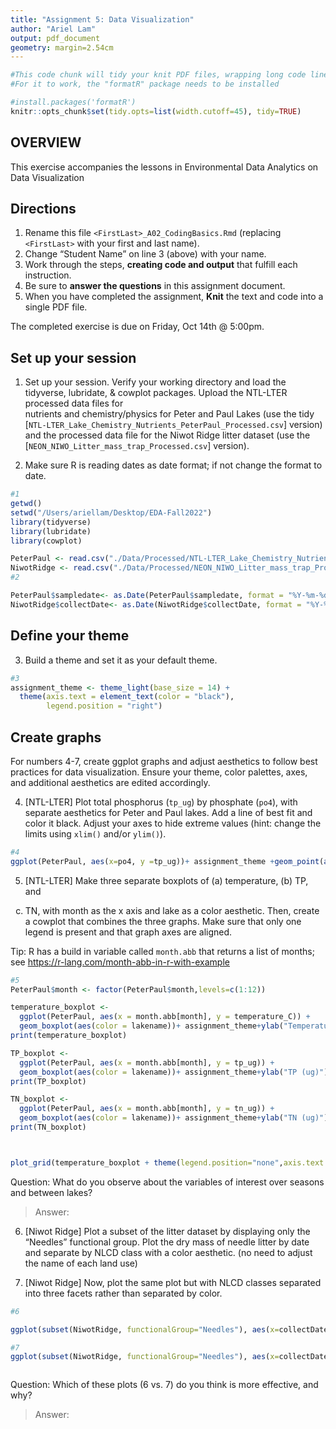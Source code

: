```yaml
---
title: "Assignment 5: Data Visualization"
author: "Ariel Lam"
output: pdf_document
geometry: margin=2.54cm
---
```


```r
#This code chunk will tidy your knit PDF files, wrapping long code lines
#For it to work, the "formatR" package needs to be installed

#install.packages('formatR')
knitr::opts_chunk$set(tidy.opts=list(width.cutoff=45), tidy=TRUE)
```

## OVERVIEW

This exercise accompanies the lessons in Environmental Data Analytics on Data Visualization 

## Directions
1. Rename this file `<FirstLast>_A02_CodingBasics.Rmd` (replacing `<FirstLast>` with your first and last name).
2. Change "Student Name" on line 3 (above) with your name.
3. Work through the steps, **creating code and output** that fulfill each instruction.
4. Be sure to **answer the questions** in this assignment document.
5. When you have completed the assignment, **Knit** the text and code into a single PDF file.

The completed exercise is due on Friday, Oct 14th @ 5:00pm.



## Set up your session 
1. Set up your session. Verify your working directory and load the tidyverse, 
lubridate, & cowplot packages. Upload the NTL-LTER processed data files for  
nutrients and chemistry/physics for Peter and Paul Lakes (use the tidy 
[`NTL-LTER_Lake_Chemistry_Nutrients_PeterPaul_Processed.csv`] version) and 
the processed data file for the Niwot Ridge litter dataset (use the
[`NEON_NIWO_Litter_mass_trap_Processed.csv`] version). 

2. Make sure R is reading dates as date format; if not change the format to date.

```r

#1 
getwd()
setwd("/Users/ariellam/Desktop/EDA-Fall2022")
library(tidyverse)
library(lubridate)
library(cowplot)

PeterPaul <- read.csv("./Data/Processed/NTL-LTER_Lake_Chemistry_Nutrients_PeterPaul_Processed.csv", stringsAsFactors = TRUE)
NiwotRidge <- read.csv("./Data/Processed/NEON_NIWO_Litter_mass_trap_Processed.csv", stringsAsFactors = TRUE)
#2 

PeterPaul$sampledate<- as.Date(PeterPaul$sampledate, format = "%Y-%m-%d")
NiwotRidge$collectDate<- as.Date(NiwotRidge$collectDate, format = "%Y-%m-%d")


```
## Define your theme
3. Build a theme and set it as your default theme.

```r
#3
assignment_theme <- theme_light(base_size = 14) +
  theme(axis.text = element_text(color = "black"), 
        legend.position = "right")

```

## Create graphs
For numbers 4-7, create ggplot graphs and adjust aesthetics to follow best 
practices for data visualization. Ensure your theme, color palettes, axes, 
and additional aesthetics are edited accordingly.

4. [NTL-LTER] Plot total phosphorus (`tp_ug`) by phosphate (`po4`), with 
separate aesthetics for Peter and Paul lakes. Add a line of best fit and 
color it black. Adjust your axes to hide extreme values (hint: change the 
limits using `xlim()` and/or `ylim()`).

```r
#4
ggplot(PeterPaul, aes(x=po4, y =tp_ug))+ assignment_theme +geom_point(aes(color=lakename))+xlim(c(0,55))+ geom_smooth(method=lm, color="black")+ylab("Total Phosphorus (ug)")+xlab("Phosphate")+ggtitle("Total Phosphorus and Phosphate in Peter and Paul Lakes")

```


5. [NTL-LTER] Make three separate boxplots of (a) temperature, (b) TP, and 
(c) TN, with month as the x axis and lake as a color aesthetic. Then, create 
a cowplot that combines the three graphs. Make sure that only one legend is 
present and that graph axes are aligned. 

Tip: R has a build in variable called `month.abb` that returns a list of months;
see <https://r-lang.com/month-abb-in-r-with-example>

```r
#5
PeterPaul$month <- factor(PeterPaul$month,levels=c(1:12))

temperature_boxplot <-
  ggplot(PeterPaul, aes(x = month.abb[month], y = temperature_C)) +
  geom_boxplot(aes(color = lakename))+ assignment_theme+ylab("Temperature (C)")+xlab("Month")+ggtitle("Temperature Distribution")
print(temperature_boxplot)

TP_boxplot <-
  ggplot(PeterPaul, aes(x = month.abb[month], y = tp_ug)) +
  geom_boxplot(aes(color = lakename))+ assignment_theme+ylab("TP (ug)")+xlab("Month")+ggtitle("Total Phosphorus (ug) Distribution")
print(TP_boxplot)

TN_boxplot <-
  ggplot(PeterPaul, aes(x = month.abb[month], y = tn_ug)) +
  geom_boxplot(aes(color = lakename))+ assignment_theme+ylab("TN (ug)")+xlab("Month")+ggtitle("Total Nitrogen (ug) Distribution")
print(TN_boxplot)



plot_grid(temperature_boxplot + theme(legend.position="none",axis.text.x = element_text(angle = 60, hjust = 1))+ggtitle(NULL), TP_boxplot + theme(legend.position="none",axis.text.x = element_text(angle = 60, hjust = 1))+ggtitle(NULL), TN_boxplot+ theme(legend.position="none",axis.text.x = element_text(angle = 60, hjust = 1))+ggtitle(NULL), nrow = 1,align = 'h')+scale_x_discrete(drop=FALSE)
```

Question: What do you observe about the variables of interest over seasons 
and between lakes? 

> Answer: 

6. [Niwot Ridge] Plot a subset of the litter dataset by displaying only the 
"Needles" functional group. Plot the dry mass of needle litter by date and 
separate by NLCD class with a color aesthetic. (no need to adjust the name 
of each land use)

7. [Niwot Ridge] Now, plot the same plot but with NLCD classes separated into 
three facets rather than separated by color. 

```r
#6

ggplot(subset(NiwotRidge, functionalGroup="Needles"), aes(x=collectDate, y =dryMass))+ assignment_theme +geom_point(aes(color=nlcdClass))+ ylab("Dry Mass")+xlab("Collection Date")

#7
ggplot(subset(NiwotRidge, functionalGroup="Needles"), aes(x=collectDate, y =dryMass))+ assignment_theme +geom_point()+ ylab("Dry Mass")+xlab("Collection Date")+facet_wrap(~nlcdClass)



```
Question: Which of these plots (6 vs. 7) do you think is more effective, and why? 

> Answer: